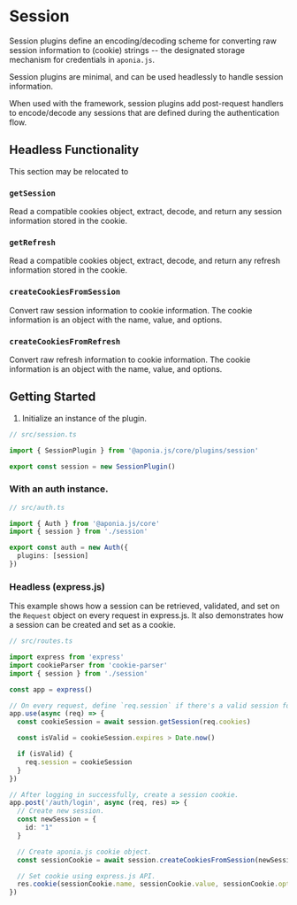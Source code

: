 # Session

Session plugins define an encoding/decoding scheme for converting raw session information
to (cookie) strings -- the designated storage mechanism for credentials in `aponia.js`.

Session plugins are minimal, and can be used headlessly to handle session information.

When used with the framework, session plugins add post-request handlers
to encode/decode any sessions that are defined during the authentication flow.

## Headless Functionality

This section may be relocated to

### `getSession`

Read a compatible cookies object, extract, decode, and return any session information stored in the cookie.

### `getRefresh`

Read a compatible cookies object, extract, decode, and return any refresh information stored in the cookie.

### `createCookiesFromSession`

Convert raw session information to cookie information.
The cookie information is an object with the name, value, and options.

### `createCookiesFromRefresh`

Convert raw refresh information to cookie information.
The cookie information is an object with the name, value, and options.

## Getting Started

1. Initialize an instance of the plugin.

```ts copy
// src/session.ts

import { SessionPlugin } from '@aponia.js/core/plugins/session'

export const session = new SessionPlugin()
```

### With an auth instance.

```ts copy
// src/auth.ts

import { Auth } from '@aponia.js/core'
import { session } from './session'

export const auth = new Auth({
  plugins: [session]
})
```

### Headless (express.js)

This example shows how a session can be retrieved, validated, and set on the `Request`
object on every request in express.js.
It also demonstrates how a session can be created and set as a cookie.

```ts copy
// src/routes.ts

import express from 'express'
import cookieParser from 'cookie-parser'
import { session } from './session'

const app = express()

// On every request, define `req.session` if there's a valid session found in the cookies.
app.use(async (req) => {
  const cookieSession = await session.getSession(req.cookies)

  const isValid = cookieSession.expires > Date.now()

  if (isValid) {
    req.session = cookieSession
  }
})

// After logging in successfully, create a session cookie.
app.post('/auth/login', async (req, res) => {
  // Create new session.
  const newSession = {
    id: "1"
  }

  // Create aponia.js cookie object.
  const sessionCookie = await session.createCookiesFromSession(newSession)

  // Set cookie using express.js API.
  res.cookie(sessionCookie.name, sessionCookie.value, sessionCookie.options)
})
```
